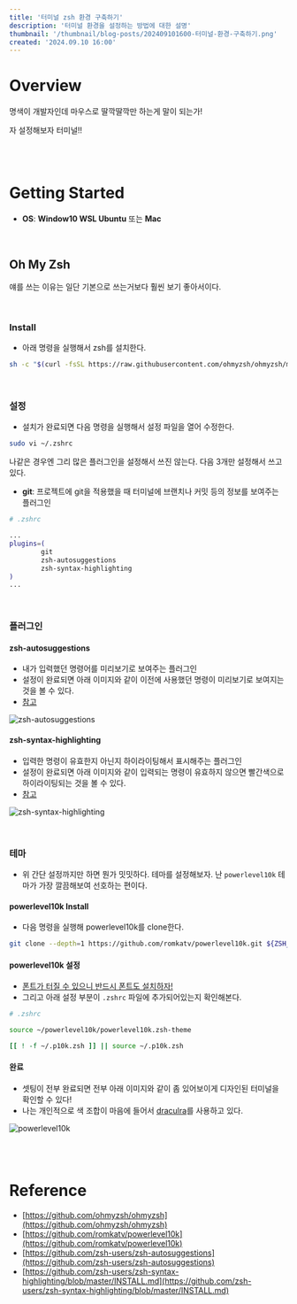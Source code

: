 ```yaml
---
title: '터미널 zsh 환경 구축하기'
description: '터미널 환경을 설정하는 방법에 대한 설명'
thumbnail: '/thumbnail/blog-posts/202409101600-터미널-환경-구축하기.png'
created: '2024.09.10 16:00'
---
```


# Overview

명색이 개발자인데 마우스로 딸깍딸깍만 하는게 말이 되는가!

자 설정해보자 터미널!!

<br />
<br />

# Getting Started

* **OS**: **Window10 WSL Ubuntu** 또는 **Mac**

<br />

## Oh My Zsh

얘를 쓰는 이유는 일단 기본으로 쓰는거보다 훨씬 보기 좋아서이다.

<br />

### Install

* 아래 명령을 실행해서 zsh를 설치한다.

```bash
sh -c "$(curl -fsSL https://raw.githubusercontent.com/ohmyzsh/ohmyzsh/master/tools/install.sh)"
```

<br />

### 설정

* 설치가 완료되면 다음 명령을 실행해서 설정 파일을 열어 수정한다.

```bash
sudo vi ~/.zshrc
```

나같은 경우엔 그리 많은 플러그인을 설정해서 쓰진 않는다. 다음 3개만 설정해서 쓰고 있다.
* **git**: 프로젝트에 git을 적용했을 때 터미널에 브랜치나 커밋 등의 정보를 보여주는 플러그인

```bash
# .zshrc

...
plugins=(
        git
        zsh-autosuggestions
        zsh-syntax-highlighting
)
...
```

<br />

### 플러그인

#### zsh-autosuggestions

* 내가 입력했던 명령어를 미리보기로 보여주는 플러그인
* 설정이 완료되면 아래 이미지와 같이 이전에 사용했던 명령이 미리보기로 보여지는 것을 볼 수 있다.
* [참고](https://github.com/zsh-users/zsh-autosuggestions)

![zsh-autosuggestions](/images/blog-posts/202409101600-터미널-zsh-환경-구축하기/zsh-autosuggestions.png)

#### zsh-syntax-highlighting

* 입력한 명령이 유효한지 아닌지 하이라이팅해서 표시해주는 플러그인
* 설정이 완료되면 아래 이미지와 같이 입력되는 명령이 유효하지 않으면 빨간색으로 하이라이팅되는 것을 볼 수 있다.
* [참고](https://github.com/zsh-users/zsh-syntax-highlighting/blob/master/INSTALL.md)

![zsh-syntax-highlighting](/images/blog-posts/202409101600-터미널-zsh-환경-구축하기/zsh-syntax-highlighting.png)

<br />

### 테마

* 위 간단 설정까지만 하면 뭔가 밋밋하다. 테마를 설정해보자. 난 `powerlevel10k` 테마가 가장 깔끔해보여 선호하는 편이다.

#### powerlevel10k Install

* 다음 명령을 실행해 powerlevel10k를 clone한다.

```bash
git clone --depth=1 https://github.com/romkatv/powerlevel10k.git ${ZSH_CUSTOM:-$HOME/.oh-my-zsh/custom}/themes/powerlevel10k
```

#### powerlevel10k 설정

* [폰트가 터질 수 있으니 반드시 폰트도 설치하자!](https://github.com/romkatv/powerlevel10k?tab=readme-ov-file#fonts)
* 그리고 아래 설정 부분이 `.zshrc` 파일에 추가되어있는지 확인해본다.

```bash
# .zshrc

source ~/powerlevel10k/powerlevel10k.zsh-theme

[[ ! -f ~/.p10k.zsh ]] || source ~/.p10k.zsh
```

#### 완료

* 셋팅이 전부 완료되면 전부 아래 이미지와 같이 좀 있어보이게 디자인된 터미널을 확인할 수 있다!
* 나는 개인적으로 색 조합이 마음에 들어서 [draculra](https://draculatheme.com/zsh)를 사용하고 있다.

![powerlevel10k](/images/blog-posts/202409101600-터미널-zsh-환경-구축하기/powerlevel10k.png)

<br />
<br />

# Reference

* [https://github.com/ohmyzsh/ohmyzsh](https://github.com/ohmyzsh/ohmyzsh)
* [https://github.com/romkatv/powerlevel10k](https://github.com/romkatv/powerlevel10k)
* [https://github.com/zsh-users/zsh-autosuggestions](https://github.com/zsh-users/zsh-autosuggestions)
* [https://github.com/zsh-users/zsh-syntax-highlighting/blob/master/INSTALL.md](https://github.com/zsh-users/zsh-syntax-highlighting/blob/master/INSTALL.md)

